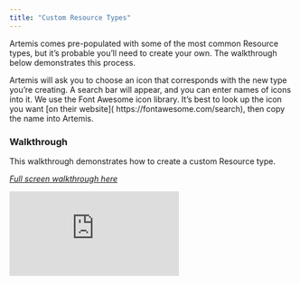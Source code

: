 ```yaml
---
title: "Custom Resource Types"
---
```

Artemis comes pre-populated with some of the most common Resource types, but it’s probable you’ll need to create your own. The walkthrough below demonstrates this process.

<Card title="Important Note">
Artemis will ask you to choose an icon that corresponds with the new type you’re creating. A search bar will appear, and you can enter names of icons into it. We use the Font Awesome icon library. It’s best to look up the icon you want [on their website]( https://fontawesome.com/search), then copy the name into Artemis.
</Card>


### Walkthrough
This walkthrough demonstrates how to create a custom Resource type. 

*[Full screen walkthrough here](https://app.supademo.com/demo/jh2Tp4KvzCkTdLL_yIcvq)*

<iframe src="https://app.supademo.com/embed/jh2Tp4KvzCkTdLL_yIcvq" frameborder="0" webkitallowfullscreen="true" mozallowfullscreen="true" allowfullscreen style={{"width":"719px","height":"500px","border":"none"}}></iframe>

